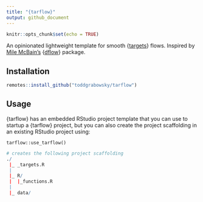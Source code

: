 ```yaml
---
title: "{tarflow}"
output: github_document
---
```


```r
knitr::opts_chunk$set(echo = TRUE)
```

An opinionated lightweight template for smooth {[targets](https://github.com/wlandau/targets)} flows. Inspired by [Mile McBain's](https://github.com/MilesMcBain) {[dflow]()} package.

## Installation

```r
remotes::install_github("toddgrabowsky/tarflow")
```

## Usage

{tarflow} has an embedded RStudio project template that you can use to startup a {tarflow} project, but you can also create the project scaffolding in an existing RStudio project using:

`tarflow::use_tarflow()`

```r
# creates the following project scaffolding
./
 |_ _targets.R
 |
 |_ R/
 |  |_functions.R
 |
 |_ data/
```
